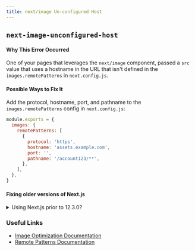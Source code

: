 ```yaml
---
title: next/image Un-configured Host
---
```


## `next-image-unconfigured-host`

#### Why This Error Occurred

One of your pages that leverages the `next/image` component, passed a `src` value that uses a hostname in the URL that isn't defined in the `images.remotePatterns` in `next.config.js`.

#### Possible Ways to Fix It

Add the protocol, hostname, port, and pathname to the `images.remotePatterns` config in `next.config.js`:

```js filename="next.config.js"
module.exports = {
  images: {
    remotePatterns: [
      {
        protocol: 'https',
        hostname: 'assets.example.com',
        port: '',
        pathname: '/account123/**',
      },
    ],
  },
}
```

#### Fixing older versions of Next.js

<details>
  <summary>Using Next.js prior to 12.3.0?</summary>
  <p>Older versions of Next.js can configure <code>images.domains</code> instead:</p>
  <pre><code>module.exports = {
  images: {
    domains: ['assets.example.com'],
  },
}</code></pre>
</details>

### Useful Links

- [Image Optimization Documentation](https://nextjs.org/docs/pages/building-your-application/optimizing/images)
- [Remote Patterns Documentation](https://nextjs.org/docs/pages/api-reference/components/image#remotepatterns)
